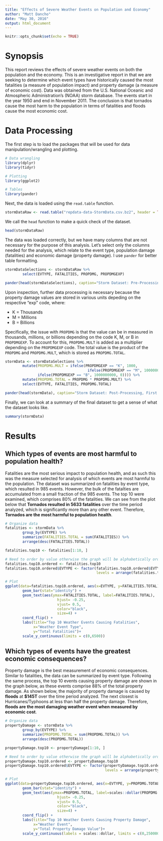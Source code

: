 ```yaml
---
title: "Effects of Severe Weather Events on Population and Economy"
author: "Matt Dancho"
date: "May 30, 2016"
output: html_document
---
```


```r
knitr::opts_chunk$set(echo = TRUE)

```

# Synopsis

This report reviews the effects of severe weather events on both the population and the economy. This is an investigative report in that we are seeking to determine which event types have historically caused the most fatalities (a measure of population impact) and property damage (a measure of economic cost). Data was obtained from the U.S. National Oceanic and Atmospheric Administration's (NOAA) storm database. The events start in the year 1950 and end in November 2011. The conclusion is that tornados cause the most harm to the population in terms of fatalities and floods cause the most economic cost.

# Data Processing

The first step is to load the packages that will be used for data manipulation/wrangling and plotting. 

``` r

# Data wrangling
library(dplyr)
library(tidyr)

# Plotting
library(ggplot2)

# Tables
library(pander)

```

Next, the data is loaded using the `read.table` function.

``` r

stormDataRaw <- read.table("repdata-data-StormData.csv.bz2", header = TRUE, sep = ",")

```

We call the `head` function to make a quick check of the dataset.

``` r

head(stormDataRaw)

```

The data was loaded correctly, but we have many columns that are not necessary for the purpose of this analysis. Let's select only the columns needed for the analysis, which relate to the event type, population damage (fatalities) and economic damage (property damage). I use `pander` for better table formatting.

``` r

stormDataSelections <- stormDataRaw %>%
        select(EVTYPE, FATALITIES, PROPDMG, PROPDMGEXP)

pander(head(stormDataSelections), caption="Storm Dataset: Pre-Processing, First Six Rows")

```

Upon inspection, further data processing is necessary because the property damage values are stored in various units depeding on the respective "exp" code, where:

* K = Thousands
* M = Millions
* B = Billions

Specifically, the issue with `PROPDMG` is that the value can be in measured in thousands, millions, or billions depending on the code K, M, or B in `PROPDMGEXP`. To account for this, `PROPDMG.MULT` is added as a multiplier depending on the `PROPDMGEXP` code. The total value is the product of the `PROPDMG` and `PROPDMG.MULT`, which is stored as `PROPDMG.TOTAL`. 

``` r

stormData <- stormDataSelections %>%
        mutate(PROPDMG.MULT = ifelse(PROPDMGEXP == "K", 1000,
                                      ifelse(PROPDMGEXP == "M", 1000000,
               ifelse(PROPDMGEXP == "B", 1000000000, 0)))) %>%
        mutate(PROPDMG.TOTAL = PROPDMG * PROPDMG.MULT) %>%
        select(EVTYPE, FATALITIES, PROPDMG.TOTAL)

pander(head(stormData), caption="Storm Dataset: Post-Processing, First Six Rows")

```

Finally, we can look at a summary of the final dataset to get a sense of what the dataset looks like.

``` r
summary(stormData)
```

# Results

## Which types of events are most harmful to population health?

Fatalities are the most serious impact to population health, and as such this was the measure selected for analysis of which events are most harmful to the population. The dataset was summarized on fatalities by event type, which resulted in 985 events. However, the bulk of the fatalties are accumulated from a small fraction of the 985 events. The top 10 were examined, which comprises 80% of the fatalities. We can see from the plot below that __Tornados resulted in 5633 fatalities__ over the time period analyzed, which is significantly more than any other event. Therefore, __Tornados are the most harmful to population health__.

``` r

# Organize data
fatalities <- stormData %>%
        group_by(EVTYPE) %>%
        summarize(FATALITIES.TOTAL = sum(FATALITIES)) %>%
        arrange(desc(FATALITIES.TOTAL)) 

fatalities.top10 <- fatalities[1:10, ]

# Need to order by value otherwise the graph will be alphabetically ordered
fatalities.top10.ordered <- fatalities.top10
fatalities.top10.ordered$EVTYPE <- factor(fatalities.top10.ordered$EVTYPE, 
                                          levels = arrange(fatalities.top10.ordered, FATALITIES.TOTAL)$EVTYPE)

# Plot
ggplot(data=fatalities.top10.ordered, aes(x=EVTYPE, y=FATALITIES.TOTAL)) +
        geom_bar(stat="identity") +
        geom_text(aes(ymax=FATALITIES.TOTAL, label=FATALITIES.TOTAL), 
                        hjust= -0.25,
                        vjust= 0.5,
                        color="black",
                        size=4) +
        coord_flip() +
        labs(title="Top 10 Weather Events Causing Fatalities", 
             x="Weather Event Type", 
             y="Total Fatalities")+
        scale_y_continuous(limits = c(0,6500))

```


## Which types of events have the greatest economic consequences?

Property damage is the best measurement of economic consequences. Similar to fatalities, the data can be summarized by event type. Following the same process, the top 10 events causing property damage are shown in the graph below, as these events comprise 88% of the total property damage. As shown below, the majority of property damage is caused by __floods__ at __$145T__ over the time period analyzed. The next closest is Hurricanes/Typhoons at less than half the property damage. Therefore, __floods are the most damaging weather event when measured by economic cost__.

``` r

# Organize data
propertyDamage <- stormData %>%
        group_by(EVTYPE) %>%
        summarize(PROPDMG.TOTAL = sum(PROPDMG.TOTAL)) %>%
        arrange(desc(PROPDMG.TOTAL)) 

propertyDamage.top10 <- propertyDamage[1:10, ]

# Need to order by value otherwise the graph will be alphabetically ordered
propertyDamage.top10.ordered <- propertyDamage.top10
propertyDamage.top10.ordered$EVTYPE <- factor(propertyDamage.top10.ordered$EVTYPE, 
                                              levels = arrange(propertyDamage.top10.ordered, PROPDMG.TOTAL)$EVTYPE)

# Plot
ggplot(data=propertyDamage.top10.ordered, aes(x=EVTYPE, y=PROPDMG.TOTAL)) +
        geom_bar(stat="identity") +
        geom_text(aes(ymax=PROPDMG.TOTAL, label=scales::dollar(PROPDMG.TOTAL)), 
                        hjust= -0.25,
                        vjust= 0.5,
                        color="black",
                        size=4) +
        coord_flip() +
        labs(title="Top 10 Weather Events Causing Property Damage", 
             x="Weather Event", 
             y="Total Property Damage Value")+
        scale_y_continuous(labels = scales::dollar, limits = c(0,250000000000))

```
